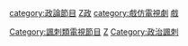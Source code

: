 [[category:政論節目|category:政論節目]]
[[category:惡搞文化|Z政]]
[[category:戲仿電視劇|category:戲仿電視劇]]
[[category:政治電視劇|戲]]
[[Category:諷刺類電視節目|Category:諷刺類電視節目]]
[[Category:戲仿作品|Z]]
[[Category:政治諷刺|Category:政治諷刺]]